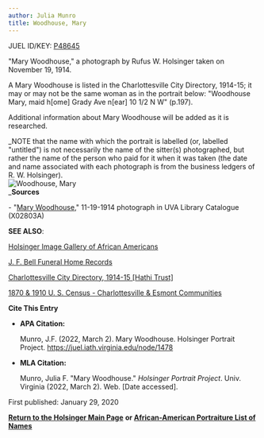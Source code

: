 ```yaml
---
author: Julia Munro
title: Woodhouse, Mary
---
```

JUEL ID/KEY: [P48645](http://juel.iath.virginia.edu/public_person?person=48645 "P48645")

"Mary Woodhouse," a photograph by Rufus W. Holsinger taken on November 19, 1914.

A Mary Woodhouse is listed in the Charlottesville City Directory, 1914-15; it may or may not be the same woman as in the portrait below: "Woodhouse Mary, maid h\[ome\] Grady Ave n\[ear\] 10 1/2 N W" (p.197).  
  
Additional information about Mary Woodhouse will be added as it is researched.

_NOTE that the name with which the portrait is labelled (or, labelled "untitled") is not necessarily the name of the sitter(s) photographed, but rather the name of the person who paid for it when it was taken (the date and name associated with each photograph is from the business ledgers of R. W. Holsinger).  
![Woodhouse, Mary](https://iiif.lib.virginia.edu/iiif/uva-lib:1042771/full/561,778/0/default.jpg "Woodhouse, Mary")  
_**Sources**

\- "[Mary Woodhouse](https://search.lib.virginia.edu/sources/images/items/uva-lib:1042771 "Woodhouse, Mary")," 11-19-1914 photograph in UVA Library Catalogue (X02803A) 

**SEE ALSO**:

[Holsinger Image Gallery of African Americans](http://rwholsingerphotos.org/images.php "Holsinger Image Gallery of African Americans")

[J. F. Bell Funeral Home Records](http://www2.vcdh.virginia.edu/afam/raceandplace/perl_scripts/funeral_search.html "J. F. Bell Funeral Home Database")

[Charlottesville City Directory, 1914-15 \[Hathi Trust\]](https://catalog.hathitrust.org/Record/101954103 "Charlottesville City Directory, 1914-15") 

[1870 & 1910 U. S. Census - Charlottesville & Esmont Communities](http://www2.vcdh.virginia.edu/afam/raceandplace/census/search_both.html "1870 & 1910 U. S. Census: Charlottesville and Esmont Communities")

**Cite This Entry**

*   **APA Citation:**
    
    Munro, J.F. (2022, March 2). Mary Woodhouse. Holsinger Portrait Project. https://juel.iath.virginia.edu/node/1478
    
*   **MLA Citation:**
    
    Munro, Julia F. "Mary Woodhouse." _Holsinger Portrait Project_. Univ. Virginia (2022, March 2). Web. \[Date accessed\].
    

First published: January 29, 2020  
  

[**Return to the Holsinger Main Page**](http://juel.iath.virginia.edu/node/980) **or [African-American Portraiture List of Names](http://juel.iath.virginia.edu/node/996)**